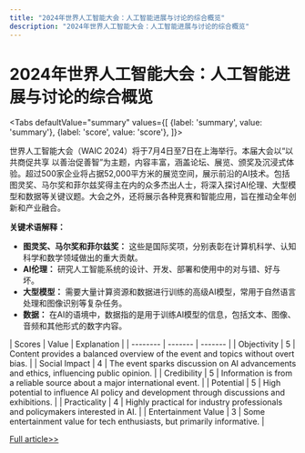 ```yaml
---
title: "2024年世界人工智能大会：人工智能进展与讨论的综合概览"
description: "2024年世界人工智能大会：人工智能进展与讨论的综合概览"
---
```



# 2024年世界人工智能大会：人工智能进展与讨论的综合概览


<Tabs
	defaultValue="summary"
	values={[
	{label: 'summary', value: 'summary'},
	{label: 'score', value: 'score'},
]}>
<TabItem value="summary">


世界人工智能大会（WAIC 2024）将于7月4日至7日在上海举行。本届大会以“以共商促共享 以善治促善智”为主题，内容丰富，涵盖论坛、展览、颁奖及沉浸式体验。超过500家企业将占据52,000平方米的展览空间，展示前沿的AI技术。包括图灵奖、马尔奖和菲尔兹奖得主在内的众多杰出人士，将深入探讨AI伦理、大型模型和数据等关键议题。大会之外，还将展示各种竞赛和智能应用，旨在推动全年创新和产业融合。

**关键术语解释：**
- **图灵奖、马尔奖和菲尔兹奖：** 这些是国际奖项，分别表彰在计算机科学、认知科学和数学领域做出的重大贡献。
- **AI伦理：** 研究人工智能系统的设计、开发、部署和使用中的对与错、好与坏。
- **大型模型：** 需要大量计算资源和数据进行训练的高级AI模型，常用于自然语言处理和图像识别等复杂任务。
- **数据：** 在AI的语境中，数据指的是用于训练AI模型的信息，包括文本、图像、音频和其他形式的数字内容。
</TabItem>
<TabItem value="score">
	| Scores     | Value   | Explanation |
	| -------- | ------- | ------- |
	| Objectivity  | 5    | Content provides a balanced overview of the event and topics without overt bias.    |
	| Social Impact | 4     | The event sparks discussion on AI advancements and ethics, influencing public opinion.    |
	| Credibility    | 5    | Information is from a reliable source about a major international event.    |
	| Potential    | 5    | High potential to influence AI policy and development through discussions and exhibitions.    |
	| Practicality    | 4    | Highly practical for industry professionals and policymakers interested in AI.    |
	| Entertainment Value    | 3    | Some entertainment value for tech enthusiasts, but primarily informative.    |
</TabItem>
</Tabs>

[Full article>>](https://readhub.cn/topic/8aAx0DLoCUv)
